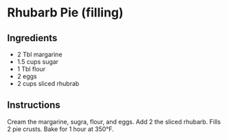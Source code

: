 # Rhubarb Pie (filling)

## Ingredients

* 2 Tbl margarine
* 1.5 cups sugar
* 1 Tbl flour
* 2 eggs
* 2 cups sliced rhubrab

## Instructions

Cream the margarine, sugra, flour, and eggs. Add 2 the sliced rhubarb. Fills 2 pie crusts. Bake for 1 hour at 350&deg;F.